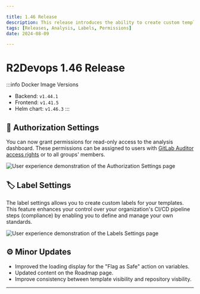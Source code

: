 ```yaml
---

title: 1.46 Release  
description: This release introduces the ability to create custom template labels and grant special permissions to access analysis dashboards.  
tags: [Releases, Analysis, Labels, Permissions]  
date: 2024-08-09  

---
```


# R2Devops 1.46 Release


:::info Docker Image Versions
- Backend: `v1.44.1`
- Frontend: `v1.41.5`
- Helm chart: `v1.46.3`
:::

<!-- truncate -->

## 🔐 Authorization Settings

<ReleaseLabels licenses={[2]} selfManagedOnly />

You can now grant permissions for read-only access to the analysis dashboard. These permissions can be assigned to users with [GitLab Auditor access rights](https://docs.gitlab.com/ee/administration/auditor_users.html) or to all groups' members.

![User experience demonstration of the Authorization Settings page](./authorization_settings.gif)

## 🏷️ Label Settings

<ReleaseLabels licenses={[2]} selfManagedOnly />

The label settings allows you to create custom labels for your templates. This feature enhances your control over your organization's CI/CD pipeline steps (compliance) by enabling you to define and manage your own standards.

![User experience demonstration of the Labels Settings page](./labels_settings.gif)

## ⚙️ Minor Updates

- Improved the loading display for the "Flag as Safe" action on variables.
- Updated content on the Roadmap page.
- Improve consistency between template visibility and repository visbility.

-----

<ReleaseBottomButton />